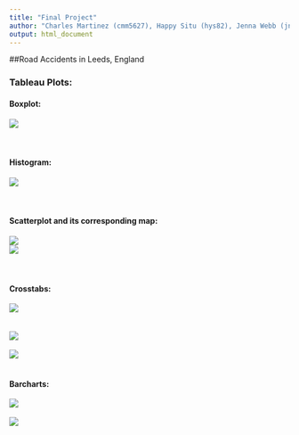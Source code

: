 ```yaml
---
title: "Final Project"
author: "Charles Martinez (cmm5627), Happy Situ (hys82), Jenna Webb (jnw653)"
output: html_document
---
```


##Road Accidents in Leeds, England  

<h3>Tableau Plots:</h3>  
<h4>Boxplot:</h4>  
![](../02 Tableau/boxplot.png)   
<br>  
<h4>Histogram:</h4>  
![](../02 Tableau/histogram.png)  
<br>  
<h4>Scatterplot and its corresponding map:</h4>  
![](../02 Tableau/scatterplot.png)  
![](../02 Tableau/map.png)  
<br>  
<h4>Crosstabs:</h4>  
![](../02 Tableau/crosstab1.png)  
<br>  
![](../02 Tableau/crosstab2.png) 
<br>  
![](../02 Tableau/crosstab3.png)  
<br>
<h4>Barcharts:</h4>
![](../02 Tableau/barchart1.png) 
<br>  
![](../02 Tableau/barchart2.png) 
